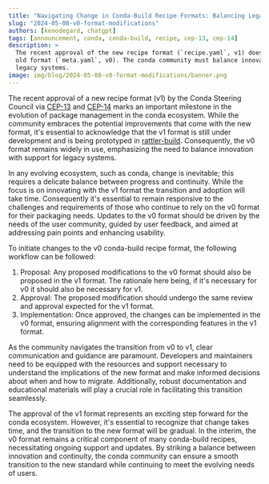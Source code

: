 ```yaml
---
title: "Navigating Change in Conda-Build Recipe Formats: Balancing Legacy and Innovation"
slug: "2024-05-08-v0-format-modifications"
authors: [kenodegard, chatgpt]
tags: [announcement, conda, conda-build, recipe, cep-13, cep-14]
description: >
  The recent approval of the new recipe format (`recipe.yaml`, v1) does not mean the end of the
  old format (`meta.yaml`, v0). The conda community must balance innovation with support for
  legacy systems.
image: img/blog/2024-05-08-v0-format-modifications/banner.png
---
```


[cep-13]: https://github.com/conda/ceps/blob/main/cep-13.md
[cep-14]: https://github.com/conda/ceps/blob/main/cep-14.md
[rattler-build]: https://prefix-dev.github.io/rattler-build/latest/

The recent approval of a new recipe format (v1) by the Conda Steering Council
via [CEP-13][cep-13] and [CEP-14][cep-14] marks an important milestone in the
evolution of package management in the conda ecosystem. While the community
embraces the potential improvements that come with the new format, it's
essential to acknowledge that the v1 format is still under development and is
being prototyped in [rattler-build][rattler-build]. Consequently, the v0 format
remains widely in use, emphasizing the need to balance innovation with support
for legacy systems.

In any evolving ecosystem, such as conda, change is inevitable; this requires a
delicate balance between progress and continuity. While the focus is on
innovating with the v1 format the transition and adoption will take time.
Consequently it's essential to remain responsive to the challenges and
requirements of those who continue to rely on the v0 format for their packaging
needs. Updates to the v0 format should be driven by the needs of the user
community, guided by user feedback, and aimed at addressing pain points and
enhancing usability.

To initiate changes to the v0 conda-build recipe format, the following workflow
can be followed:

1. Proposal: Any proposed modifications to the v0 format should also be proposed
   in the v1 format. The rationale here being, if it's necessary for v0 it should
   also be necessary for v1.
2. Approval: The proposed modification should undergo the same review and
   approval expected for the v1 format.
3. Implementation: Once approved, the changes can be implemented in the v0
   format, ensuring alignment with the corresponding features in the v1 format.

As the community navigates the transition from v0 to v1, clear communication and
guidance are paramount. Developers and maintainers need to be equipped with the
resources and support necessary to understand the implications of the new format
and make informed decisions about when and how to migrate. Additionally, robust
documentation and educational materials will play a crucial role in facilitating
this transition seamlessly.

The approval of the v1 format represents an exciting step forward for the conda
ecosystem. However, it's essential to recognize that change takes time, and the
transition to the new format will be gradual. In the interim, the v0 format
remains a critical component of many conda-build recipes, necessitating ongoing
support and updates. By striking a balance between innovation and continuity,
the conda community can ensure a smooth transition to the new standard while
continuing to meet the evolving needs of users.
